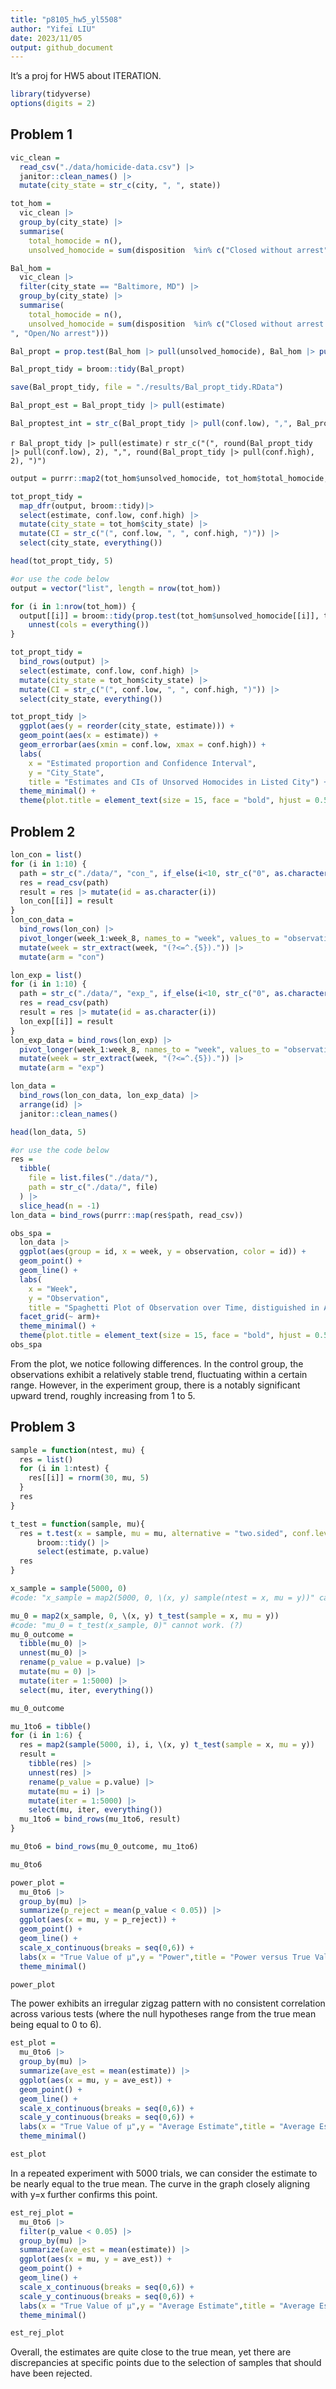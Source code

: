 ```yaml
---
title: "p8105_hw5_yl5508"
author: "Yifei LIU"
date: 2023/11/05
output: github_document
---
```


It's a proj for HW5 about ITERATION.\

```r
library(tidyverse)
options(digits = 2)
```

## Problem 1

```r
vic_clean =
  read_csv("./data/homicide-data.csv") |>
  janitor::clean_names() |>
  mutate(city_state = str_c(city, ", ", state))
```

```r
tot_hom =
  vic_clean |>
  group_by(city_state) |>
  summarise(
    total_homocide = n(),
    unsolved_homocide = sum(disposition  %in% c("Closed without arrest", "Open/No arrest")))
```

```r
Bal_hom =
  vic_clean |>
  filter(city_state == "Baltimore, MD") |>
  group_by(city_state) |>
  summarise(
    total_homocide = n(),
    unsolved_homocide = sum(disposition  %in% c("Closed without arrest
", "Open/No arrest")))

Bal_propt = prop.test(Bal_hom |> pull(unsolved_homocide), Bal_hom |> pull(total_homocide), alternative = c("two.sided"), conf.level = 0.95)

Bal_propt_tidy = broom::tidy(Bal_propt)

save(Bal_propt_tidy, file = "./results/Bal_propt_tidy.RData")

Bal_propt_est = Bal_propt_tidy |> pull(estimate)

Bal_proptest_int = str_c(Bal_propt_tidy |> pull(conf.low), ",", Bal_propt_tidy |> pull(conf.high))
```

`r Bal_propt_tidy |> pull(estimate)`
`r str_c("(", round(Bal_propt_tidy |> pull(conf.low), 2), ",", round(Bal_propt_tidy |> pull(conf.high), 2), ")")`

```r
output = purrr::map2(tot_hom$unsolved_homocide, tot_hom$total_homocide, ~ prop.test(x = .x, n = .y, alternative = c("two.sided"), conf.level = 0.95))

tot_propt_tidy =
  map_dfr(output, broom::tidy)|>
  select(estimate, conf.low, conf.high) |>
  mutate(city_state = tot_hom$city_state) |>
  mutate(CI = str_c("(", conf.low, ", ", conf.high, ")")) |>
  select(city_state, everything())

head(tot_propt_tidy, 5)
```


```r
#or use the code below
output = vector("list", length = nrow(tot_hom))

for (i in 1:nrow(tot_hom)) {
  output[[i]] = broom::tidy(prop.test(tot_hom$unsolved_homocide[[i]], tot_hom$total_homocide[[i]], alternative = c("two.sided"), conf.level = 0.95)) |>
    unnest(cols = everything())
}

tot_propt_tidy =
  bind_rows(output) |>
  select(estimate, conf.low, conf.high) |>
  mutate(city_state = tot_hom$city_state) |>
  mutate(CI = str_c("(", conf.low, ", ", conf.high, ")")) |>
  select(city_state, everything())
```

```r
tot_propt_tidy |>
  ggplot(aes(y = reorder(city_state, estimate))) + 
  geom_point(aes(x = estimate)) +
  geom_errorbar(aes(xmin = conf.low, xmax = conf.high)) +
  labs(
    x = "Estimated proportion and Confidence Interval",
    y = "City_State",
    title = "Estimates and CIs of Unsorved Homocides in Listed City") +
  theme_minimal() +
  theme(plot.title = element_text(size = 15, face = "bold", hjust = 0.5), axis.text.y = element_text(size = 5))
```

## Problem 2

```r
lon_con = list()
for (i in 1:10) {
  path = str_c("./data/", "con_", if_else(i<10, str_c("0", as.character(i)), as.character(i)), ".csv")
  res = read_csv(path)
  result = res |> mutate(id = as.character(i))
  lon_con[[i]] = result
}
lon_con_data =
  bind_rows(lon_con) |>
  pivot_longer(week_1:week_8, names_to = "week", values_to = "observation") |>
  mutate(week = str_extract(week, "(?<=^.{5}).")) |>
  mutate(arm = "con")

lon_exp = list()
for (i in 1:10) {
  path = str_c("./data/", "exp_", if_else(i<10, str_c("0", as.character(i)), as.character(i)), ".csv")
  res = read_csv(path)
  result = res |> mutate(id = as.character(i))
  lon_exp[[i]] = result
}
lon_exp_data = bind_rows(lon_exp) |>
  pivot_longer(week_1:week_8, names_to = "week", values_to = "observation") |>
  mutate(week = str_extract(week, "(?<=^.{5}).")) |>
  mutate(arm = "exp")

lon_data =
  bind_rows(lon_con_data, lon_exp_data) |>
  arrange(id) |>
  janitor::clean_names()

head(lon_data, 5)
```


```r
#or use the code below
res =
  tibble(
    file = list.files("./data/"),
    path = str_c("./data/", file)
  ) |>
  slice_head(n = -1)
lon_data = bind_rows(purrr::map(res$path, read_csv))
```


```r
obs_spa =
  lon_data |>
  ggplot(aes(group = id, x = week, y = observation, color = id)) +
  geom_point() +
  geom_line() +
  labs(
    x = "Week",
    y = "Observation",
    title = "Spaghetti Plot of Observation over Time, distiguished in Arms") +
  facet_grid(~ arm)+
  theme_minimal() +
  theme(plot.title = element_text(size = 15, face = "bold", hjust = 0.5))
obs_spa
```

From the plot, we notice following differences. In the control group, the observations exhibit a relatively stable trend, fluctuating within a certain range. However, in the experiment group, there is a notably significant upward trend, roughly increasing from 1 to 5.\

## Problem 3

```r
sample = function(ntest, mu) {
  res = list()
  for (i in 1:ntest) {
    res[[i]] = rnorm(30, mu, 5)
  }
  res
}

t_test = function(sample, mu){
  res = t.test(x = sample, mu = mu, alternative = "two.sided", conf.level = 0.95) |>
      broom::tidy() |>
      select(estimate, p.value)
  res
}

x_sample = sample(5000, 0)
#code: "x_sample = map2(5000, 0, \(x, y) sample(ntest = x, mu = y))" cannot work. Because it creates "list of 1" rather than "list of 5000".

mu_0 = map2(x_sample, 0, \(x, y) t_test(sample = x, mu = y))
#code: "mu_0 = t_test(x_sample, 0)" cannot work. (?)
mu_0_outcome =
  tibble(mu_0) |>
  unnest(mu_0) |>
  rename(p_value = p.value) |>
  mutate(mu = 0) |>
  mutate(iter = 1:5000) |>
  select(mu, iter, everything())

mu_0_outcome
```


```r
mu_1to6 = tibble()
for (i in 1:6) {
  res = map2(sample(5000, i), i, \(x, y) t_test(sample = x, mu = y))
  result =
    tibble(res) |>
    unnest(res) |>
    rename(p_value = p.value) |>
    mutate(mu = i) |>
    mutate(iter = 1:5000) |>
    select(mu, iter, everything())
  mu_1to6 = bind_rows(mu_1to6, result)
}

mu_0to6 = bind_rows(mu_0_outcome, mu_1to6)

mu_0to6
```


```r
power_plot =
  mu_0to6 |>
  group_by(mu) |>
  summarize(p_reject = mean(p_value < 0.05)) |>
  ggplot(aes(x = mu, y = p_reject)) +
  geom_point() +
  geom_line() +
  scale_x_continuous(breaks = seq(0,6)) +
  labs(x = "True Value of μ",y = "Power",title = "Power versus True Value of μ") +
  theme_minimal()

power_plot
```

The power exhibits an irregular zigzag pattern with no consistent correlation across various tests (where the null hypotheses range from the true mean being equal to 0 to 6).\

```r
est_plot =
  mu_0to6 |>
  group_by(mu) |>
  summarize(ave_est = mean(estimate)) |>
  ggplot(aes(x = mu, y = ave_est)) +
  geom_point() +
  geom_line() +
  scale_x_continuous(breaks = seq(0,6)) +
  scale_y_continuous(breaks = seq(0,6)) +
  labs(x = "True Value of μ",y = "Average Estimate",title = "Average Estimate versus True Value of μ") +
  theme_minimal()

est_plot
```

In a repeated experiment with 5000 trials, we can consider the estimate to be nearly equal to the true mean. The curve in the graph closely aligning with y=x further confirms this point.\

```r
est_rej_plot =
  mu_0to6 |>
  filter(p_value < 0.05) |>
  group_by(mu) |>
  summarize(ave_est = mean(estimate)) |>
  ggplot(aes(x = mu, y = ave_est)) +
  geom_point() +
  geom_line() +
  scale_x_continuous(breaks = seq(0,6)) +
  scale_y_continuous(breaks = seq(0,6)) +
  labs(x = "True Value of μ",y = "Average Estimate",title = "Average Estimate versus True Value of μ") +
  theme_minimal()

est_rej_plot
```

Overall, the estimates are quite close to the true mean, yet there are discrepancies at specific points due to the selection of samples that should have been rejected.\
